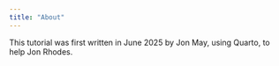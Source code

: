 ```yaml
---
title: "About"
---
```


This tutorial was first written in June 2025 by Jon May, using Quarto, to help Jon Rhodes.
